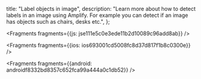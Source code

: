   title: "Label objects in image",
  description: "Learn more about how to detect labels in an image using Amplify. For example you can detect if an image has objects such as chairs, desks etc.",
};






<Fragments fragments={{js: jse111e5c0e3ede11b2d10089c96add8ab}} />



<Fragments fragments={{ios: ios693001cd5008fc8d37d817f1b8c0300e}} />



<Fragments fragments={{android: androidf8332bd8357c652fca99a444a0c1db52}} />
